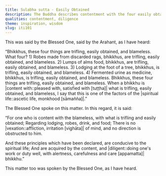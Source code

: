 ```yaml
---
title: Sulabha sutta - Easily Obtained
description: The Buddha describes contentment with the four easily obtained and blameless things as a factor of the spiritual life.
qualities: contentment, diligence
theme: inspiration, wisdom
slug: iti101
---
```


This was said by the Blessed One, said by the Arahant, as I have heard:

“Bhikkhus, these four things are trifling, easily obtained, and blameless. What four? 1) Robes made from discarded rags, bhikkhus, are trifling, easily obtained, and blameless. 2) Lumps of alms food, bhikkhus, are trifling, easily obtained, and blameless. 3) Lodging at the foot of a tree, bhikkhus, is trifling, easily obtained, and blameless. 4) Fermented urine as medicine, bhikkhus, is trifling, easily obtained, and blameless. Bhikkhus, these four things are trifling, easily obtained, and blameless. When a bhikkhu is |content with::pleased with, satisfied with [tuṭṭha]| what is trifling, easily obtained, and blameless, I say that this is one of the factors of the |spiritual life::ascetic life, monkhood [sāmañña]|.”

The Blessed One spoke on this matter. In this regard, it is said:

“For one who is content with the blameless,
with what is trifling and easily obtained;
Regarding lodging,
robes, drink, and food;
There is no |vexation::affliction, irritation [vighāta]| of mind,
and no direction is obstructed to him.

And these principles which have been declared,
are conducive to the spiritual life;
And are acquired by the content,
and |diligent::doing one's work or duty well, with alertness, carefulness and care [appamatta]| bhikkhu.”

This matter too was spoken by the Blessed One, as I have heard.
